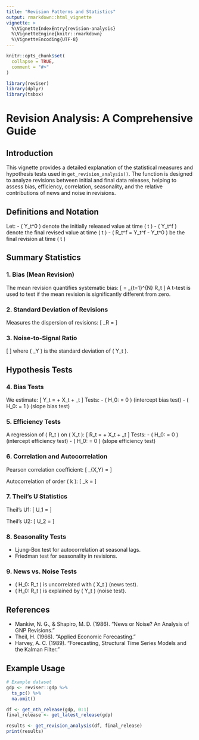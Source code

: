 ```yaml
---
title: "Revision Patterns and Statistics"
output: rmarkdown::html_vignette
vignette: >
  %\VignetteIndexEntry{revision-analysis}
  %\VignetteEngine{knitr::rmarkdown}
  %\VignetteEncoding{UTF-8}
---
```


```r
knitr::opts_chunk$set(
  collapse = TRUE,
  comment = "#>"
)
```


```r
library(reviser)
library(dplyr)
library(tsbox)
```

# Revision Analysis: A Comprehensive Guide

## Introduction

This vignette provides a detailed explanation of the statistical measures and hypothesis tests used in `get_revision_analysis()`. The function is designed to analyze revisions between initial and final data releases, helping to assess bias, efficiency, correlation, seasonality, and the relative contributions of news and noise in revisions.

## Definitions and Notation

Let:
- \( Y_t^0 \) denote the initially released value at time \( t \)
- \( Y_t^f \) denote the final revised value at time \( t \)
- \( R_t^f = Y_t^f - Y_t^0 \) be the final revision at time \( t \)

## Summary Statistics

### 1. Bias (Mean Revision)
The mean revision quantifies systematic bias:
\[ \text{Bias} = \frac{1}{N} \sum_{t=1}^{N} R_t \]
A t-test is used to test if the mean revision is significantly different from zero.

### 2. Standard Deviation of Revisions
Measures the dispersion of revisions:
\[ \sigma_R = \sqrt{ \frac{1}{N-1} \sum_{t=1}^{N} (R_t - \bar{R})^2 } \]

### 3. Noise-to-Signal Ratio
\[ \frac{\sigma_R}{\sigma_Y} \]
where \( \sigma_Y \) is the standard deviation of \( Y_t \).

## Hypothesis Tests

### 4. Bias Tests
We estimate:
\[ Y_t = \alpha + \beta X_t + \varepsilon_t \]
Tests:
- \( H_0: \alpha = 0 \) (intercept bias test)
- \( H_0: \beta = 1 \) (slope bias test)

### 5. Efficiency Tests
A regression of \( R_t \) on \( X_t \):
\[ R_t = \gamma + \delta X_t + \nu_t \]
Tests:
- \( H_0: \gamma = 0 \) (intercept efficiency test)
- \( H_0: \delta = 0 \) (slope efficiency test)

### 6. Correlation and Autocorrelation
Pearson correlation coefficient:
\[ \rho_{X,Y} = \frac{\sum (X_t - \bar{X}) (Y_t - \bar{Y})}{\sqrt{\sum (X_t - \bar{X})^2 \sum (Y_t - \bar{Y})^2}} \]

Autocorrelation of order \( k \):
\[ \rho_k = \frac{\sum (R_t - \bar{R}) (R_{t-k} - \bar{R})}{\sum (R_t - \bar{R})^2} \]

### 7. Theil’s U Statistics
Theil’s U1:
\[ U_1 = \frac{\sqrt{\frac{1}{N} \sum_{t=1}^{N} (R_t)^2}}{\sqrt{\frac{1}{N} \sum_{t=1}^{N} (Y_t^2 + X_t^2)}} \]

Theil’s U2:
\[ U_2 = \frac{\sqrt{\sum (Y_t - Y_{t-1})^2}}{\sqrt{\sum (X_t - X_{t-1})^2}} \]

### 8. Seasonality Tests
- Ljung-Box test for autocorrelation at seasonal lags.
- Friedman test for seasonality in revisions.

### 9. News vs. Noise Tests
- \( H_0: R_t \) is uncorrelated with \( X_t \) (news test).
- \( H_0: R_t \) is explained by \( Y_t \) (noise test).

## References
- Mankiw, N. G., & Shapiro, M. D. (1986). "News or Noise? An Analysis of GNP Revisions."
- Theil, H. (1966). "Applied Economic Forecasting."
- Harvey, A. C. (1989). "Forecasting, Structural Time Series Models and the Kalman Filter."

## Example Usage
```r
# Example dataset
gdp <- reviser::gdp %>%
  ts_pc() %>%
  na.omit()

df <- get_nth_release(gdp, 0:1)
final_release <- get_latest_release(gdp)

results <- get_revision_analysis(df, final_release)
print(results)
```

